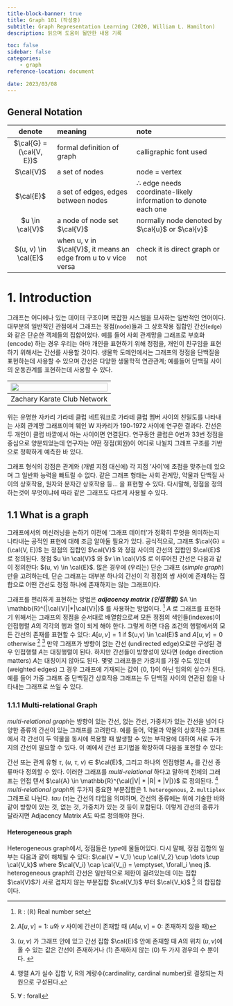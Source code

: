 ```yaml
---
title-block-banner: true
title: Graph 101 (작성중)
subtitle: Graph Representation Learning (2020, William L. Hamilton)
description: 읽으며 도움이 될만한 내용 기록

toc: false
sidebar: false
categories:
    - graph
reference-location: document

date: 2023/03/08
---
```



## General Notation


| denote | meaning | note |
| :--: | :------ | :------- |
| $\cal{G} = (\cal{V, E})$ | formal definition of graph | calligraphic font used |
| $\cal{V}$ | a set of nodes | node = vertex |
| $\cal{E}$ | a set of edges, edges between nodes | $\therefore$ edge needs coordinate-likely information to denote each one |
| $u \in \cal{V}$ | a node of node set $\cal{V}$ | normally node denoted by $\cal{u}$ or $\cal{v}$ |
| $(u, v) \in \cal{E}$ | when u, v in $\cal{V}$, it means an edge from u to v vice versa | check it is direct graph or not |

# 1. Introduction

그래프는 어디에나 있는 데이터 구조이며 복잡한 시스템을 묘사하는 일반적인 언어이다. 대부분의 일반적인 관점에서 그래프는 정점(`node`)들과 그 상호작용 집합인 간선(`edge`)와 같은 단순한 객체들의 집합이었다. 예를 들어 사회 관계망을 그래프로 부호화(encode) 하는 경우 우리는 아마 개인을 표현하기 위해 정점을, 개인이 친구임을 표현하기 위해서는 간선를 사용할 것이다. 생물학 도메인에서는 그래프의 정점을 단백질을 표현하는데 사용할 수 있으며 간선은 다양한 생물학적 연관관계; 예를들어 단백질 사이의 운동관계를 표현하는데 사용할 수 있다.

|<img a="Zachary Karate Club Network" src="https://github.com/dotpyo/archive/assets/60145951/344c9b97-9d0d-46c6-89fa-c3cbb19b3ba2" width="100%" >
|:-:|
|Zachary Karate Club Network|

위는 유명한 자카리 가라테 클럽 네트워크로 가라테 클럽 멤버 사이의 친밀도를 나타내는 사회 관계망 그래프이며 웨인 W 자카리가 190-1972 사이에 연구한 결과다. 간선은 두 개인이 클럽 바깥에서 아는 사이이면 연결된다. 연구동안 클럽은 0번과 33번 정점을 중심으로 양분되었는데 연구자는 어떤 정점(회원)이 어디로 나뉠지 그래프 구조를 기반으로 정확하게 예측한 바 있다.

그래프 형식의 강점은 관계와 (개별 지점 대신에) 각 지점 '사이'에 초점을 맞추는데 있으며 그 일반화 능력을 빠트릴 수 없다. 같은 그래프 형태는 사회 관계망, 약물과 단백질 사이의 상호작용, 원자와 분자간 상호작용 등... 을 표현할 수 있다. 다시말해, 정점을 정의하는것이 무엇이냐에 따라 같은 그래프도 다르게 사용될 수 있다.


## 1.1 What is a graph

그래프에서의 머신러닝을 논하기 이전에 '그래프 데이터'가 정확히 무엇을 의미하는지 나타내는 공적인 표현에 대해 조금 알아둘 필요가 있다. 공식적으로, 그래프 $\cal{G} = (\cal{V, E})$ 는 정점의 집합인 $\cal{V}$ 와 정점 사이의 간선의 집합인 $\cal{E}$ 로 정의된다. 정점 $u \in \cal{V}$ 와 $v \in \cal{V}$ 로 이루어진 간선은 다음과 같이 정의한다: $(u, v) \in \cal{E}$. 많은 경우에 (우리는) 단순 그래프 (*simple graph*) 만을 고려하는데, 단순 그래프는 대부분 하나의 간선이 각 정점의 쌍 사이에 존재하는 집합으로 어떤 간선도 정점 하나에 존재하지는 않는 그래프이다.

그래프를 편리하게 표현하는 방법은 ***adjacency matrix (인접행렬)*** $A \in \mathbb{R}^{|\cal{V}|*|\cal{V}|}$  를 사용하는 방법이다. ^[$\mathbb{R}$ : ($\mathbb{R}$) Real number set] $A$ 로 그래프를 표현하기 위해서는 그래프의 정점을 순서대로 배열함으로써 모든 정점의 색인들(indexes)이 인접행렬 $A$의 각각의 행과 열이 되게 해야 한다. 
그렇게 하면 다음 조건의 행렬에서의 모든 간선의 존재를 표현할 수 있다: $A[u, v] = 1$ if $(u,v) \in \cal(E)$ and $A[u, v] = 0$ otherwise ^[$A[u, v] = 1$: $u$와 $v$ 사이에 간선이 존재할 때 ($A[u, v] = 0$: 존재하지 않을 때)] ^[$(u, v)$ 가 그래프 안에 있고 간선 집합 $\cal{E}$ 안에 존재할 때 $A$의 위치 $(u, v)$에 올 수 있는 값은 간선이 존재하거나 (1) 존재하지 않는 (0) 두 가지 경우의 수 뿐이다. ] 만약 그래프가 방향이 없는 간선 (undirected edge)으로만 구성된 경우 인접행렬 $A$는 대칭행렬이 된다. 하지만 간선들이 방향성이 있다면 (edge direction matters) $A$는 대칭이지 않아도 된다.
몇몇 그래프들은 가중치를 가질 수도 있는데 (weighted edges) 그 경우 그래프에 기재되는 값이 {0, 1}이 아닌 임의의 실수가 된다. 예를 들어 가중 그래프 중 단백질간 상호작용 그래프는 두 단백질 사이의 연관된 힘을 나타내는 그래프로 쓰일 수 있다.


### 1.1.1 Multi-relational Graph

*multi-relational graph*는 방향이 있는 간선, 없는 간선, 가중치가 있는 간선을 넘어 다양한 종류의 간선이 있는 그래프를 고려한다. 예를 들어, 약물과 약물의 상호작용 그래프에서 각 간선이 두 약물을 동시에 복용할 때 발생할 수 있는 부작용에 대하여 서로 두가지의 간선이 필요할 수 있다. 이 예에서 간선 표기법을 확장하여 다음을 표현할 수 있다: 

간선 또는 관계 유형 $\tau$, ($u$, $\tau$, $v$) $\in$ $\cal{E}$, 그리고 하나의 인접행렬 $A_{\tau}$ 를 간선 종류마다 정의할 수 있다. 이러한 그래프를 *multi-relational* 하다고 말하며 전체의 그래프는 인접 텐서 $\cal{A} \in \mathbb{R}^{\cal{|V| * |R| * |V|}}$ 로 정의된다. ^[행렬 A가 실수 집합 V, R의 계량수(cardinality, cardinal number)로 결정되는 차원으로 구성된다.] *multi-relational graph*의 두가지 중요한 부분집합은 1. `heterogenous`, 2. `multiplex` 그래프로 나뉜다. *tau* ($\tau$)는 간선의 타입을 의미하며, 간선의 종류에는 위에 기술한 바와 같이 방향이 있는 것, 없는 것, 가중치가 있는 것 등이 포함된다. 이렇게 간선의 종류가 달라지면 Adjacency Matrix $A$도 따로 정의해야 한다.

#### Heterogeneous graph
Heterogeneous graph에서, 정점들은 *type*에 물들어있다. 다시 말해, 정점 집합의 일부는 다음과 같이 해체될 수 있다: $\cal{V = V_1} \cup \cal{V_2} \cup \dots \cup \cal{V_k}$ where $\cal{V_i} \cap \cal{V_j} = \emptyset, \forall_i \neq j$. heterogeneous graph의 간선은 일반적으로 제한이 걸려있는데 이는 집합 $\cal{V}$가 서로 겹치지 않는 부분집합 $\cal{V_1}$ 부터 $\cal{V_k}$ ^[$\forall$ : forall] 의 합집합이다. 

